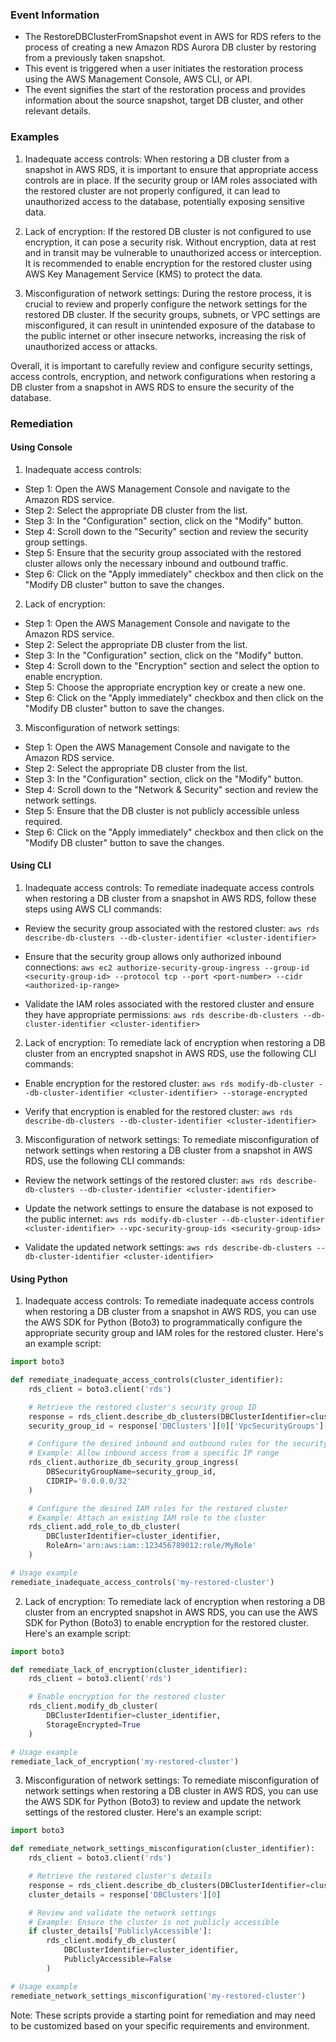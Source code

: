 
### Event Information

- The RestoreDBClusterFromSnapshot event in AWS for RDS refers to the process of creating a new Amazon RDS Aurora DB cluster by restoring from a previously taken snapshot.
- This event is triggered when a user initiates the restoration process using the AWS Management Console, AWS CLI, or API.
- The event signifies the start of the restoration process and provides information about the source snapshot, target DB cluster, and other relevant details.


### Examples

1. Inadequate access controls: When restoring a DB cluster from a snapshot in AWS RDS, it is important to ensure that appropriate access controls are in place. If the security group or IAM roles associated with the restored cluster are not properly configured, it can lead to unauthorized access to the database, potentially exposing sensitive data.

2. Lack of encryption: If the restored DB cluster is not configured to use encryption, it can pose a security risk. Without encryption, data at rest and in transit may be vulnerable to unauthorized access or interception. It is recommended to enable encryption for the restored cluster using AWS Key Management Service (KMS) to protect the data.

3. Misconfiguration of network settings: During the restore process, it is crucial to review and properly configure the network settings for the restored DB cluster. If the security groups, subnets, or VPC settings are misconfigured, it can result in unintended exposure of the database to the public internet or other insecure networks, increasing the risk of unauthorized access or attacks.

Overall, it is important to carefully review and configure security settings, access controls, encryption, and network configurations when restoring a DB cluster from a snapshot in AWS RDS to ensure the security of the database.

### Remediation

#### Using Console

1. Inadequate access controls:
- Step 1: Open the AWS Management Console and navigate to the Amazon RDS service.
- Step 2: Select the appropriate DB cluster from the list.
- Step 3: In the "Configuration" section, click on the "Modify" button.
- Step 4: Scroll down to the "Security" section and review the security group settings.
- Step 5: Ensure that the security group associated with the restored cluster allows only the necessary inbound and outbound traffic.
- Step 6: Click on the "Apply immediately" checkbox and then click on the "Modify DB cluster" button to save the changes.

2. Lack of encryption:
- Step 1: Open the AWS Management Console and navigate to the Amazon RDS service.
- Step 2: Select the appropriate DB cluster from the list.
- Step 3: In the "Configuration" section, click on the "Modify" button.
- Step 4: Scroll down to the "Encryption" section and select the option to enable encryption.
- Step 5: Choose the appropriate encryption key or create a new one.
- Step 6: Click on the "Apply immediately" checkbox and then click on the "Modify DB cluster" button to save the changes.

3. Misconfiguration of network settings:
- Step 1: Open the AWS Management Console and navigate to the Amazon RDS service.
- Step 2: Select the appropriate DB cluster from the list.
- Step 3: In the "Configuration" section, click on the "Modify" button.
- Step 4: Scroll down to the "Network & Security" section and review the network settings.
- Step 5: Ensure that the DB cluster is not publicly accessible unless required.
- Step 6: Click on the "Apply immediately" checkbox and then click on the "Modify DB cluster" button to save the changes.

#### Using CLI

1. Inadequate access controls: To remediate inadequate access controls when restoring a DB cluster from a snapshot in AWS RDS, follow these steps using AWS CLI commands:

- Review the security group associated with the restored cluster:
  `aws rds describe-db-clusters --db-cluster-identifier <cluster-identifier>`

- Ensure that the security group allows only authorized inbound connections:
  `aws ec2 authorize-security-group-ingress --group-id <security-group-id> --protocol tcp --port <port-number> --cidr <authorized-ip-range>`

- Validate the IAM roles associated with the restored cluster and ensure they have appropriate permissions:
  `aws rds describe-db-clusters --db-cluster-identifier <cluster-identifier>`

2. Lack of encryption: To remediate lack of encryption when restoring a DB cluster from an encrypted snapshot in AWS RDS, use the following CLI commands:

- Enable encryption for the restored cluster:
  `aws rds modify-db-cluster --db-cluster-identifier <cluster-identifier> --storage-encrypted`

- Verify that encryption is enabled for the restored cluster:
  `aws rds describe-db-clusters --db-cluster-identifier <cluster-identifier>`

3. Misconfiguration of network settings: To remediate misconfiguration of network settings when restoring a DB cluster from a snapshot in AWS RDS, use the following CLI commands:

- Review the network settings of the restored cluster:
  `aws rds describe-db-clusters --db-cluster-identifier <cluster-identifier>`

- Update the network settings to ensure the database is not exposed to the public internet:
  `aws rds modify-db-cluster --db-cluster-identifier <cluster-identifier> --vpc-security-group-ids <security-group-ids>`

- Validate the updated network settings:
  `aws rds describe-db-clusters --db-cluster-identifier <cluster-identifier>`

#### Using Python

1. Inadequate access controls: To remediate inadequate access controls when restoring a DB cluster from a snapshot in AWS RDS, you can use the AWS SDK for Python (Boto3) to programmatically configure the appropriate security group and IAM roles for the restored cluster. Here's an example script:

```python
import boto3

def remediate_inadequate_access_controls(cluster_identifier):
    rds_client = boto3.client('rds')

    # Retrieve the restored cluster's security group ID
    response = rds_client.describe_db_clusters(DBClusterIdentifier=cluster_identifier)
    security_group_id = response['DBClusters'][0]['VpcSecurityGroups'][0]['VpcSecurityGroupId']

    # Configure the desired inbound and outbound rules for the security group
    # Example: Allow inbound access from a specific IP range
    rds_client.authorize_db_security_group_ingress(
        DBSecurityGroupName=security_group_id,
        CIDRIP='0.0.0.0/32'
    )

    # Configure the desired IAM roles for the restored cluster
    # Example: Attach an existing IAM role to the cluster
    rds_client.add_role_to_db_cluster(
        DBClusterIdentifier=cluster_identifier,
        RoleArn='arn:aws:iam::123456789012:role/MyRole'
    )

# Usage example
remediate_inadequate_access_controls('my-restored-cluster')
```

2. Lack of encryption: To remediate lack of encryption when restoring a DB cluster from an encrypted snapshot in AWS RDS, you can use the AWS SDK for Python (Boto3) to enable encryption for the restored cluster. Here's an example script:

```python
import boto3

def remediate_lack_of_encryption(cluster_identifier):
    rds_client = boto3.client('rds')

    # Enable encryption for the restored cluster
    rds_client.modify_db_cluster(
        DBClusterIdentifier=cluster_identifier,
        StorageEncrypted=True
    )

# Usage example
remediate_lack_of_encryption('my-restored-cluster')
```

3. Misconfiguration of network settings: To remediate misconfiguration of network settings when restoring a DB cluster in AWS RDS, you can use the AWS SDK for Python (Boto3) to review and update the network settings of the restored cluster. Here's an example script:

```python
import boto3

def remediate_network_settings_misconfiguration(cluster_identifier):
    rds_client = boto3.client('rds')

    # Retrieve the restored cluster's details
    response = rds_client.describe_db_clusters(DBClusterIdentifier=cluster_identifier)
    cluster_details = response['DBClusters'][0]

    # Review and validate the network settings
    # Example: Ensure the cluster is not publicly accessible
    if cluster_details['PubliclyAccessible']:
        rds_client.modify_db_cluster(
            DBClusterIdentifier=cluster_identifier,
            PubliclyAccessible=False
        )

# Usage example
remediate_network_settings_misconfiguration('my-restored-cluster')
```

Note: These scripts provide a starting point for remediation and may need to be customized based on your specific requirements and environment.

